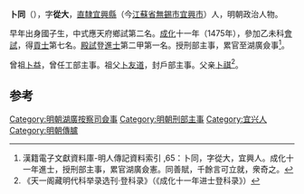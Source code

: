 '''卜同'''（{{bd|1442年||？}}），字'''從大'''，[[南直隸|直隸]][[宜興縣|宜興縣]]（今[[江蘇省|江蘇省]][[無錫市|無錫市]][[宜興市|宜興市]]）人，明朝政治人物。

早年出身國子生，中式應天府鄉試第二名。[[成化|成化]]十一年（1475年），參加乙未科[[會試|會試]]，得[[貢士|貢士]]第七名。[[殿試|殿試]]登[[進士|進士]]第二甲第一名。授刑部主事，累官至湖廣僉事<ref>漢籍電子文獻資料庫-明人傳記資料索引 ,65：卜同，字從大，宜興人。成化十一年進士，授刑部主事，累官湖廣僉憲。同善賦，千餘言可立就，衆奇之。</ref>。

曾祖[[卜益|卜益]]，曾任工部主事。祖父[[卜友道|卜友道]]，封戶部主事。父亲[[卜祺|卜祺]]<ref>《天一阁藏明代科举录选刊·登科录》（《成化十一年进士登科录》）</ref>。

==参考==
{{reflist}}

{{成化十一年乙未科殿試金榜}}

[[Category:明朝湖廣按察司僉事|Category:明朝湖廣按察司僉事]]
[[Category:明朝刑部主事|Category:明朝刑部主事]]
[[Category:宜兴人|Category:宜兴人]]
[[Category:明朝傳臚|Category:明朝傳臚]]